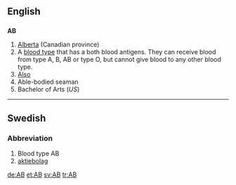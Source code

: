 ==English==

==={{Abbreviation}}===
'''AB'''

#[[Alberta]] (Canadian province)
# A [[blood type]] that has a both blood antigens.  They can receive blood from type A, B, AB or type O, but cannot give blood to any other blood type.
#[[Also]]
#Able-bodied seaman
#Bachelor of Arts (''US'')

----
==Swedish==
===Abbreviation===
# Blood type AB
# [[aktiebolag]]

[[de:AB]]
[[et:AB]]
[[sv:AB]]
[[tr:AB]]